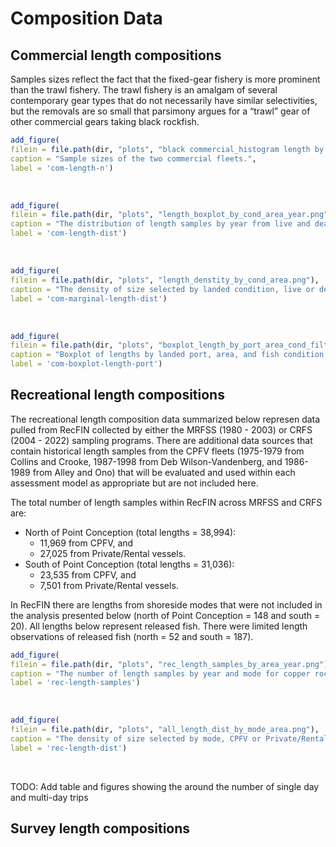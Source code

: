 

# Composition Data

## Commercial length compositions

Samples sizes reflect the fact that the fixed-gear fishery is more prominent than the trawl fishery. The trawl fishery is an amalgam of several contemporary gear types that do not necessarily have similar selectivities, but the removals are so small that parsimony argues for a "trawl" gear of other commercial gears taking black rockfish.


```r
add_figure(
filein = file.path(dir, "plots", "black commercial_histogram length by fleet.tiff"), 
caption = "Sample sizes of the two commercial fleets.",
label = 'com-length-n')

```
\


```r
add_figure(
filein = file.path(dir, "plots", "length_boxplot_by_cond_area_year.png"), 
caption = "The distribution of length samples by year from live and dead copper rockfish from the area south and north of Point Conception. The black horizontal line within each box indicates the median length observed that year where the median is defined as an equal number of observations from that year that are greater than and lesser than that value. The lower range of each box indicates the 25th percentile where 25 percent of observations that year are less than that length. The upper range of each box indicates the 75th percentile where 75 percent of observations that year are less than that length (source: PacFIN)",
label = 'com-length-dist')

```
\


```r
add_figure(
filein = file.path(dir, "plots", "length_denstity_by_cond_area.png"), 
caption = "The density of size selected by landed condition, live or dead, for each area across all years (source: PacFIN)",
label = 'com-marginal-length-dist')

```
\
```r
add_figure(
filein = file.path(dir, "plots", "boxplot_length_by_port_area_cond_filtered_by_100n.png"), 
caption = "Boxplot of lengths by landed port, area, and fish condition (live or dead).  Only ports with greater than 100 length samples (live + dead > 100 samples) across all years are shown (source: PacFIN)",
label = 'com-boxplot-length-port')

```

## Recreational length compositions

The recreational length composition data summarized below represen data pulled from RecFIN collected by either the MRFSS (1980 - 2003) or CRFS (2004 - 2022) sampling programs. There are additional data sources that contain historical length samples from the CPFV fleets (1975-1979 from Collins and Crooke, 1987-1998 from Deb Wilson-Vandenberg, and 1986-1989 from Alley and Ono) that will be evaluated and used within each assessment model as appropriate but are not included here.

The total number of length samples within RecFIN across MRFSS and CRFS are:

* North of Point Conception (total lengths = 38,994): 
  * 11,969 from CPFV, and
  * 27,025 from Private/Rental vessels.
* South of Point Conception (total lengths = 31,036): 
  * 23,535 from CPFV, and
  * 7,501 from Private/Rental vessels.

In RecFIN there are lengths from shoreside modes that were not included in the analysis presented below (north of Point Conception = 148 and south = 20). All lengths below represent released fish. There were limited length observations of released fish (north = 52 and south = 187).

```r
add_figure(
filein = file.path(dir, "plots", "rec_length_samples_by_area_year.png"), 
caption = "The number of length samples by year and mode for copper rockfish for areas south and north of Point Conception. Since 1980, there are a total of 11,969 CPFV and 27,025 Private/Rental length samples north of Point Conception and 23,535 CPFV and 7,501 Private/Rental length samples south of Point Conception (source: RecFIN)",
label = 'rec-length-samples')

```
\

```r
add_figure(
filein = file.path(dir, "plots", "all_length_dist_by_mode_area.png"), 
caption = "The density of size selected by mode, CPFV or Private/Rental, for each area across all years (source: RecFIN)",
label = 'rec-length-dist')

```
\

TODO: Add table and figures showing the around the number of single day and multi-day trips


## Survey length compositions